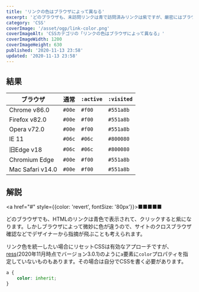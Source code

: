 ```yaml
---
title: 'リンクの色はブラウザによって異なる'
excerpt: 'どのブラウザも、未訪問リンクは青で訪問済みリンクは紫ですが、厳密にはブラウザごとに僅かな差があります。'
category: 'CSS'
coverImage: '/asset/ogp/link-color.png'
coverImageAlt: 'CSSカテゴリの「リンクの色はブラウザによって異なる」'
coverImageWidth: 1200
coverImageHeight: 630
published: '2020-11-13 23:58'
updated: '2020-11-13 23:58'
---
```


## 結果

| ブラウザ | 通常 | `:active` | `:visited` |
| --- | --- | --- | --- |
| Chrome v86.0 | `#00e` | `#f00` | `#551a8b` |
| Firefox v82.0 | `#00e` | `#f00` | `#551a8b` |
| Opera v72.0 | `#00e` | `#f00` | `#551a8b` |
| IE 11 | `#06c` | `#06c` | `#800080` |
| 旧Edge v18 | `#06c` | `#06c` | `#800080` |
| Chromium Edge | `#00e` | `#f00` | `#551a8b` |
| Mac Safari v14.0 | `#00e` | `#f00` | `#551a8b` |

## 解説

<a href="#" style={{color: 'revert', fontSize: '80px'}}>■■■■■</a>

どのブラウザでも、HTMLのリンクは青色で表示されて、クリックすると紫になります。しかしブラウザによって微妙に色が違うので、サイトのクロスブラウザ確認などでデザイナーから指摘が飛ぶことも考えられます。

リンク色を統一したい場合にリセットCSSは有効なアプローチですが、[ress](https://ress-css.surge.sh/)(2020年11月時点でバージョン3.0.1)のように`a`要素に`color`プロパティを指定していないものもあります。その場合は自分でCSSを書く必要があります。

```css
a {
    color: inherit;
}
```